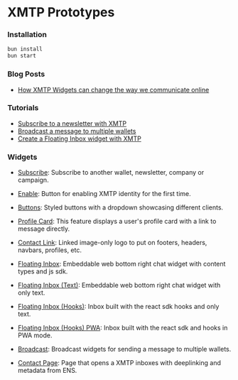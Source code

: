 # XMTP Prototypes

### Installation

```bash
bun install
bun start
```

### Blog Posts

- [How XMTP Widgets can change the way we communicate online](/Posts/Contact)

### Tutorials

- [Subscribe to a newsletter with XMTP](/Tutorials/Subscribe)
- [Broadcast a message to multiple wallets](/Tutorials/Broadcast)
- [Create a Floating Inbox widget with XMTP](/Tutorials/FloatingInbox)

### Widgets

- [Subscribe](/Widgets/Subscribe): Subscribe to another wallet, newsletter, company or campaign.

- [Enable](/Widgets/Enable): Button for enabling XMTP identity for the first time.

- [Buttons](/Widgets/Buttons): Styled buttons with a dropdown showcasing different clients.

- [Profile Card](/Widgets/ProfileCard): This feature displays a user's profile card with a link to message directly.

- [Contact Link](/Widgets/ContactLink): Linked image-only logo to put on footers, headers, navbars, profiles, etc.

- [Floating Inbox](/Widgets/FloatingInbox): Embeddable web bottom right chat widget with content types and js sdk.

- [Floating Inbox (Text)](/Widgets/FloatingInbox-text): Embeddable web bottom right chat widget with only text.

- [Floating Inbox (Hooks)](/Widgets/FloatingInbox-hooks): Inbox built with the react sdk hooks and only text.

- [Floating Inbox (Hooks) PWA](/Widgets/FloatingInbox-hooks): Inbox built with the react sdk and hooks in PWA mode.

- [Broadcast](/Widgets/Broadcast): Broadcast widgets for sending a message to multiple wallets.

- [Contact Page](/Widgets/ContactPage): Page that opens a XMTP inboxes with deeplinking and metadata from ENS.
